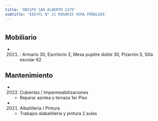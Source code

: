 ```yaml
---
title: 'OBISPO SAN ALBERTO 2379'
subtitle: 'EEEYFL N° 21 ROSARIO VERA PEÑALOZA'
---
```


#


## Mobiliario

*  (2021) : Armario 30, Escritorio 2, Mesa pupitre doble 30, Pizarrón 5, Silla escolar 62 





## Mantenimiento

*  (2022) Cubiertas / Impermeabilizaciones 
    + Reparar azotea y terraza 1er Piso

*  (2021) Albañileria / Pintura 
    + Trabajos alabañileria y pintura 2 aulas



